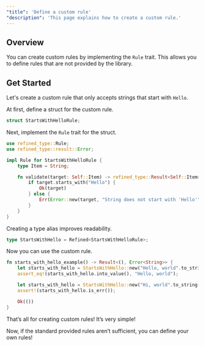 ```yaml
---
"title": 'Define a custom rule'
"description": 'This page explains how to create a custom rule.'
---
```


## Overview
You can create custom rules by implementing the `Rule` trait.
This allows you to define rules that are not provided by the library.

## Get Started
Let's create a custom rule that only accepts strings that start with `Hello`.

At first, define a struct for the custom rule.
```rust
struct StartsWithHelloRule;
```

Next, implement the `Rule` trait for the struct.
```rust
use refined_type::Rule;
use refined_type::result::Error;

impl Rule for StartsWithHelloRule {
    type Item = String;

    fn validate(target: Self::Item) -> refined_type::Result<Self::Item> {
        if target.starts_with("Hello") {
            Ok(target)
        } else {
            Err(Error::new(target, "String does not start with 'Hello'"))
        }
    }
}
```

Creating a type alias improves readability.
```rust
type StartsWithHello = Refined<StartsWithHelloRule>;
```

Now you can use the custom rule.
```rust
fn starts_with_hello_example() -> Result<(), Error<String>> {
    let starts_with_hello = StartsWithHello::new("Hello, world".to_string())?;
    assert_eq!(starts_with_hello.into_value(), "Hello, world");

    let starts_with_hello = StartsWithHello::new("Hi, world".to_string());
    assert!(starts_with_hello.is_err());

    Ok(())
}
```

That’s all for creating custom rules! It’s very simple!

Now, if the standard provided rules aren’t sufficient, you can define your own rules!